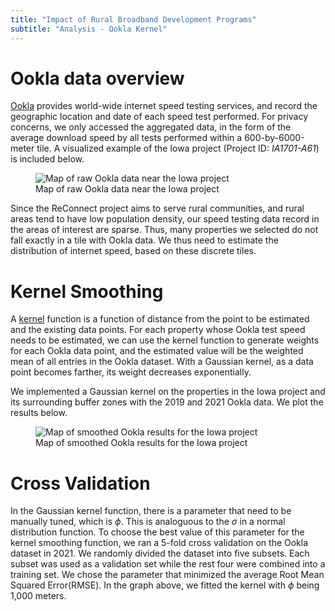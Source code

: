 ```yaml
---
title: "Impact of Rural Broadband Development Programs"
subtitle: "Analysis - Ookla Kernel"
---
```


# Ookla data overview

[Ookla](https://www.speedtest.net/) provides world-wide internet speed testing services, and record the geographic location and date of each speed test performed. For privacy concerns, we only accessed the aggregated data, in the form of the average download speed by all tests performed within a 600-by-6000-meter tile. A visualized example of the Iowa project (Project ID: *IA1701-A61*) is included below.

![Map of raw Ookla data near the Iowa project](img/ookla_raw.png)

Since the ReConnect project aims to serve rural communities, and rural areas tend to have low population density, our speed testing data record in the areas of interest are sparse. Thus, many properties we selected do not fall exactly in a tile with Ookla data. We thus need to estimate the distribution of internet speed, based on these discrete tiles.

# Kernel Smoothing

A [kernel](https://en.wikipedia.org/wiki/Kernel_(statistics)) function is a function of distance from the point to be estimated and the existing data points. For each property whose Ookla test speed needs to be estimated, we can use the kernel function to generate weights for each Ookla data point, and the estimated value will be the weighted mean of all entries in the Ookla dataset. With a Gaussian kernel, as a data point becomes farther, its weight decreases exponentially. 

We implemented a Gaussian kernel on the properties in the Iowa project and its surrounding buffer zones with the 2019 and 2021 Ookla data. We plot the results below.

![Map of smoothed Ookla results for the Iowa project](img/ookla_fitted.png)

# Cross Validation

In the Gaussian kernel function, there is a parameter that need to be manually tuned, which is $\phi$. This is analoguous to the $\sigma$ in a normal distribution function. To choose the best value of this parameter for the kernel smoothing function, we ran a 5-fold cross validation on the Ookla dataset in 2021. We randomly divided the dataset into five subsets. Each subset was used as a validation set while the rest four were combined into a training set. We chose the parameter that minimized the average Root Mean Squared Error(RMSE). In the graph above, we fitted the kernel with $\phi$ being 1,000 meters.


